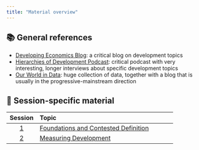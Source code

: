 ```yaml
---
title: "Material overview"
---
```


## 📚 General references

- [Developing Economics Blog](https://developingeconomics.org/): a critical blog on development topics
- [Hierarchies of Development Podcast](https://www.eadi.org/news/podcast-hierarchies-of-development): critical podcast with very interesting, longer interviews about specific development topics
- [Our World in Data](https://ourworldindata.org/): huge collection of data, together with a blog that is usually in the progressive-mainstream direction

## 🔖 Session-specific material




|   Session    | Topic                                                         |
|:------------:|:--------------------------------------------------------------|
|   [1](#s1)   | [ Foundations and Contested Definition](/content/material/session_01.qmd)        |
|   [2](#s2)   | [ Measuring Development](/content/material/session_02.qmd)        |


